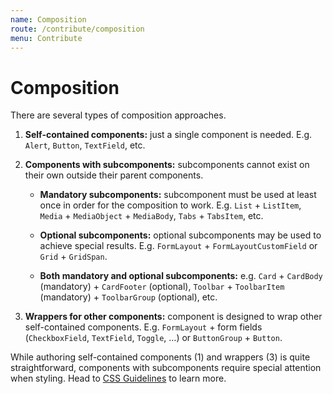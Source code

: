 ```yaml
---
name: Composition
route: /contribute/composition
menu: Contribute
---
```


# Composition

There are several types of composition approaches.

1. **Self-contained components:** just a single component is needed. E.g.
   `Alert`, `Button`, `TextField`, etc.

2. **Components with subcomponents:** subcomponents cannot exist on their own
   outside their parent components.

   - **Mandatory subcomponents:** subcomponent must be used at least once in
     order for the composition to work. E.g. `List` + `ListItem`, `Media` +
     `MediaObject` + `MediaBody`, `Tabs` + `TabsItem`, etc.

   - **Optional subcomponents:** optional subcomponents may be used to achieve
     special results. E.g. `FormLayout` + `FormLayoutCustomField` or `Grid` +
     `GridSpan`.

   - **Both mandatory and optional subcomponents:** e.g. `Card` + `CardBody`
     (mandatory) + `CardFooter` (optional), `Toolbar` + `ToolbarItem`
     (mandatory) + `ToolbarGroup` (optional), etc.

3. **Wrappers for other components:** component is designed to wrap other
   self-contained components. E.g. `FormLayout` + form fields (`CheckboxField`,
   `TextField`, `Toggle`, …) or `ButtonGroup` + `Button`.

While authoring self-contained components (1) and wrappers (3) is quite
straightforward, components with subcomponents require special attention when
styling. Head to [CSS Guidelines] to learn more.

[CSS Guidelines]: /contribute/css
